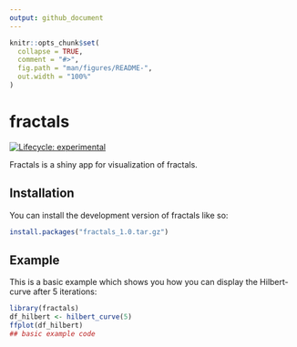 ```yaml
---
output: github_document
---
```


<!-- README.md is generated from README.Rmd. Please edit that file -->

```r
knitr::opts_chunk$set(
  collapse = TRUE,
  comment = "#>",
  fig.path = "man/figures/README-",
  out.width = "100%"
)
```

# fractals

<!-- badges: start -->
[![Lifecycle: experimental](https://img.shields.io/badge/lifecycle-experimental-orange.svg)](https://lifecycle.r-lib.org/articles/stages.html#experimental)
<!-- badges: end -->

Fractals is a shiny app for visualization of fractals.

## Installation

You can install the development version of fractals like so:

``` r
install.packages("fractals_1.0.tar.gz")
```

## Example

This is a basic example which shows you how you can display the Hilbert-curve after 5 iterations:

```r
library(fractals)
df_hilbert <- hilbert_curve(5)
ffplot(df_hilbert)
## basic example code
```

